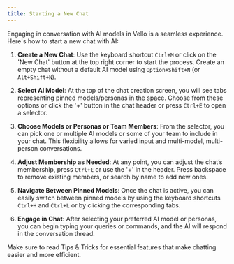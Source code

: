 ```yaml
---
title: Starting a New Chat
---
```


Engaging in conversation with AI models in Vello is a seamless experience. Here's how to start a new chat with AI:

1. **Create a New Chat**: Use the keyboard shortcut `Ctrl+M` or click on the 'New Chat' button at the top right corner to start the process. Create an empty chat without a default AI model using `Option+Shift+N` (or `Alt+Shift+N`).

2. **Select AI Model**: At the top of the chat creation screen, you will see tabs representing pinned models/personas in the space. Choose from these options or click the '+'  button in the chat header or press `Ctrl+E` to open a selector.

3. **Choose Models or Personas or Team Members**: From the selector, you can pick one or multiple AI models or some of your team to include in your chat. This flexibility allows for varied input and multi-model, multi-person conversations.

4. **Adjust Membership as Needed**: At any point, you can adjust the chat’s membership, press `Ctrl+E` or use the '+' in the header.  Press backspace to remove existing members, or search by name to add new ones.

5. **Navigate Between Pinned Models**: Once the chat is active, you can easily switch between pinned models by using the keyboard shortcuts `Ctrl+H` and `Ctrl+L` or by clicking the corresponding tabs.

6. **Engage in Chat**: After selecting your preferred AI model or personas, you can begin typing your queries or commands, and the AI will respond in the conversation thread.

Make sure to read Tips & Tricks for essential features that make chatting easier and more efficient.
